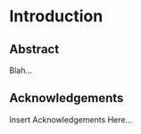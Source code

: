 
# Introduction {-}

## Abstract {-}

Blah...

## Acknowledgements {-}

Insert Acknowledgements Here...

<!--

I would like to thank my wife, Rachel, for her constant support throughout my studies. She acted as sounding board for my most boring of thoughts and allowed me to rant and rave about statistical models in every way possible. She endured my frustrations when something wasn't working and encouraged me when my optimism turned to pesimism.

My thanks also go to my children, Matilda and Theodore, who were an everlasting source of happiness and reprieve from my work. Acting as a distraction (in the best and worst ways) and an incentive.

My everlasting gratitude will always lie with my parents, Brenda and Andy, who have allowed me to be myself and to find my own path. They never pushed me into something that I didn't want to do, but also guided me towards what I would be good at.

My final thanks go to my PhD supervisors, Matt, Niels, Glen and Mark, who have provided advice and feedback for over four years. 

-->
